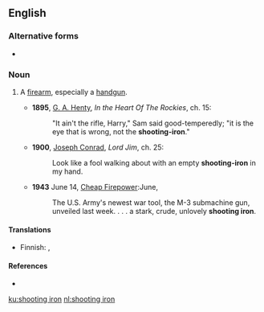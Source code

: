 {{also|shooting-iron}}
==English==

===Alternative forms===
* {{l|en|shooting-iron}}

===Noun===
{{en-noun}}

# {{lb|en|chiefly|US|idiomatic|dated}} A [[firearm]], especially a [[handgun]].
#* '''1895''', [[w:G._A._Henty|G. A. Henty]], ''In the Heart Of The Rockies'', ch. 15:
#*: "It ain't the rifle, Harry," Sam said good-temperedly; "it is the eye that is wrong, not the '''shooting-iron'''."
#* '''1900''', [[w:Joseph_Conrad|Joseph Conrad]], ''Lord Jim'', ch. 25:
#*: Look like a fool walking about with an empty '''shooting-iron''' in my hand.
#* '''1943''' June 14, [http://www.time.com/time/magazine/article/0,9171,851796,00.html Cheap Firepower]:June,
#*: The U.S. Army's newest war tool, the M-3 submachine gun, unveiled last week. . . . a stark, crude, unlovely '''shooting iron'''.

====Translations====
{{trans-top|}}
* Finnish: {{t|fi|reikärauta}}, {{t|fi|paukkurauta}}
{{trans-mid}}
{{trans-bottom}}

====References====
* {{R:OneLook}}

[[ku:shooting iron]]
[[nl:shooting iron]]